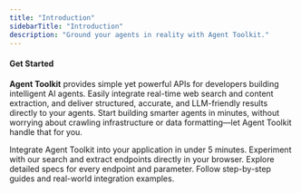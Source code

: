 ```yaml
---
title: "Introduction"
sidebarTitle: "Introduction"
description: "Ground your agents in reality with Agent Toolkit."
---
```


#### Get Started

**Agent Toolkit** provides simple yet powerful APIs for developers building intelligent AI agents. Easily integrate real-time web search and content extraction, and deliver structured, accurate, and LLM-friendly results directly to your agents. Start building smarter agents in minutes, without worrying about crawling infrastructure or data formatting—let Agent Toolkit handle that for you.

<CardGroup cols="2">
  <Card title="Quickstart" icon="rocket" href="/getting-started" cta="Start now">
    Integrate Agent Toolkit into your application in under 5 minutes.
  </Card>
  <Card title="Playground" icon="play" href="/playground" cta="Try it">
    Experiment with our search and extract endpoints directly in your browser.
  </Card>
  <Card title="API Reference" icon="code" href="/api-reference" cta="View docs">
    Explore detailed specs for every endpoint and parameter.
  </Card>
  <Card title="Tutorials" icon="wrench" href="/tutorials" cta="Learn more">
    Follow step-by-step guides and real-world integration examples.
  </Card>
</CardGroup>